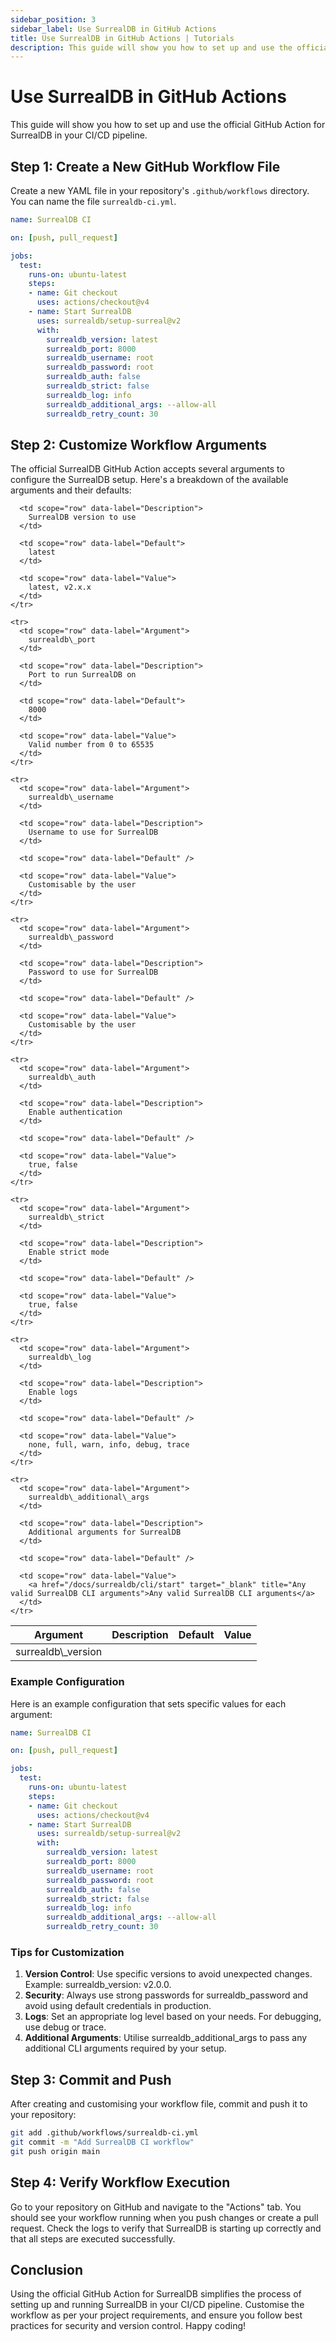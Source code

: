 ```yaml
---
sidebar_position: 3
sidebar_label: Use SurrealDB in GitHub Actions
title: Use SurrealDB in GitHub Actions | Tutorials
description: This guide will show you how to set up and use the official GitHub Action for SurrealDB in your CI/CD pipeline.
---
```


# Use SurrealDB in GitHub Actions

This guide will show you how to set up and use the official GitHub Action for SurrealDB in your CI/CD pipeline.

## Step 1: Create a New GitHub Workflow File

Create a new YAML file in your repository's `.github/workflows` directory. You can name the file `surrealdb-ci.yml`.

```yaml
name: SurrealDB CI

on: [push, pull_request]

jobs:
  test:
    runs-on: ubuntu-latest
    steps:
    - name: Git checkout
      uses: actions/checkout@v4
    - name: Start SurrealDB
      uses: surrealdb/setup-surreal@v2
      with:
        surrealdb_version: latest
        surrealdb_port: 8000
        surrealdb_username: root
        surrealdb_password: root
        surrealdb_auth: false
        surrealdb_strict: false
        surrealdb_log: info
        surrealdb_additional_args: --allow-all
        surrealdb_retry_count: 30
```

## Step 2: Customize Workflow Arguments

The official SurrealDB GitHub Action accepts several arguments to configure the SurrealDB setup. Here's a breakdown of the available arguments and their defaults:

<table>
  <thead>
    <tr>
      <th scope="col">Argument</th>
      <th scope="col">Description</th>
      <th scope="col">Default</th>
      <th scope="col">Value</th>
    </tr>
  </thead>

  <tbody>
    <tr>
      <td scope="row" data-label="Argument">
        surrealdb\_version
      </td>

      <td scope="row" data-label="Description">
        SurrealDB version to use
      </td>

      <td scope="row" data-label="Default">
        latest
      </td>

      <td scope="row" data-label="Value">
        latest, v2.x.x
      </td>
    </tr>

    <tr>
      <td scope="row" data-label="Argument">
        surrealdb\_port
      </td>

      <td scope="row" data-label="Description">
        Port to run SurrealDB on
      </td>

      <td scope="row" data-label="Default">
        8000
      </td>

      <td scope="row" data-label="Value">
        Valid number from 0 to 65535
      </td>
    </tr>

    <tr>
      <td scope="row" data-label="Argument">
        surrealdb\_username
      </td>

      <td scope="row" data-label="Description">
        Username to use for SurrealDB
      </td>

      <td scope="row" data-label="Default" />

      <td scope="row" data-label="Value">
        Customisable by the user
      </td>
    </tr>

    <tr>
      <td scope="row" data-label="Argument">
        surrealdb\_password
      </td>

      <td scope="row" data-label="Description">
        Password to use for SurrealDB
      </td>

      <td scope="row" data-label="Default" />

      <td scope="row" data-label="Value">
        Customisable by the user
      </td>
    </tr>

    <tr>
      <td scope="row" data-label="Argument">
        surrealdb\_auth
      </td>

      <td scope="row" data-label="Description">
        Enable authentication
      </td>

      <td scope="row" data-label="Default" />

      <td scope="row" data-label="Value">
        true, false
      </td>
    </tr>

    <tr>
      <td scope="row" data-label="Argument">
        surrealdb\_strict
      </td>

      <td scope="row" data-label="Description">
        Enable strict mode
      </td>

      <td scope="row" data-label="Default" />

      <td scope="row" data-label="Value">
        true, false
      </td>
    </tr>

    <tr>
      <td scope="row" data-label="Argument">
        surrealdb\_log
      </td>

      <td scope="row" data-label="Description">
        Enable logs
      </td>

      <td scope="row" data-label="Default" />

      <td scope="row" data-label="Value">
        none, full, warn, info, debug, trace
      </td>
    </tr>

    <tr>
      <td scope="row" data-label="Argument">
        surrealdb\_additional\_args
      </td>

      <td scope="row" data-label="Description">
        Additional arguments for SurrealDB
      </td>

      <td scope="row" data-label="Default" />

      <td scope="row" data-label="Value">
        <a href="/docs/surrealdb/cli/start" target="_blank" title="Any valid SurrealDB CLI arguments">Any valid SurrealDB CLI arguments</a>
      </td>
    </tr>
  </tbody>
</table>

### Example Configuration

Here is an example configuration that sets specific values for each argument:

```yaml
name: SurrealDB CI

on: [push, pull_request]

jobs:
  test:
    runs-on: ubuntu-latest
    steps:
    - name: Git checkout
      uses: actions/checkout@v4
    - name: Start SurrealDB
      uses: surrealdb/setup-surreal@v2
      with:
        surrealdb_version: latest
        surrealdb_port: 8000
        surrealdb_username: root
        surrealdb_password: root
        surrealdb_auth: false
        surrealdb_strict: false
        surrealdb_log: info
        surrealdb_additional_args: --allow-all
        surrealdb_retry_count: 30
```

### Tips for Customization

1. **Version Control**: Use specific versions to avoid unexpected changes. Example: surrealdb\_version: v2.0.0.
2. **Security**: Always use strong passwords for surrealdb\_password and avoid using default credentials in production.
3. **Logs**: Set an appropriate log level based on your needs. For debugging, use debug or trace.
4. **Additional Arguments**: Utilise surrealdb\_additional\_args to pass any additional CLI arguments required by your setup.

## Step 3: Commit and Push

After creating and customising your workflow file, commit and push it to your repository:

```sh
git add .github/workflows/surrealdb-ci.yml
git commit -m "Add SurrealDB CI workflow"
git push origin main
```

## Step 4: Verify Workflow Execution

Go to your repository on GitHub and navigate to the "Actions" tab. You should see your workflow running when you push changes or create a pull request. Check the logs to verify that SurrealDB is starting up correctly and that all steps are executed successfully.

## Conclusion

Using the official GitHub Action for SurrealDB simplifies the process of setting up and running SurrealDB in your CI/CD pipeline. Customise the workflow as per your project requirements, and ensure you follow best practices for security and version control. Happy coding!
